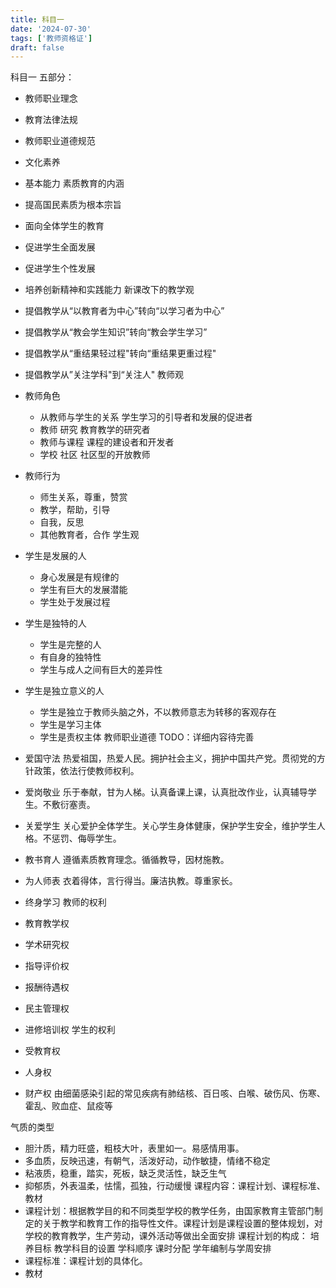 ```yaml
---
title: 科目一
date: '2024-07-30'
tags: ['教师资格证']
draft: false
---
```


科目一
五部分：
- 教师职业理念
- 教育法律法规
- 教师职业道德规范
- 文化素养
- 基本能力
素质教育的内涵
- 提高国民素质为根本宗旨
- 面向全体学生的教育
- 促进学生全面发展
- 促进学生个性发展
- 培养创新精神和实践能力
新课改下的教学观
- 提倡教学从“以教育者为中心”转向“以学习者为中心”
- 提倡教学从“教会学生知识”转向“教会学生学习”
- 提倡教学从“重结果轻过程"转向“重结果更重过程"
- 提倡教学从”关注学科"到“关注人"
教师观
- 教师角色


  - 从教师与学生的关系 学生学习的引导者和发展的促进者
  - 教师 研究 教育教学的研究者
  - 教师与课程 课程的建设者和开发者
  - 学校 社区 社区型的开放教师
- 教师行为


  - 师生关系，尊重，赞赏
  - 教学，帮助，引导
  - 自我，反思
  - 其他教育者，合作
学生观
- 学生是发展的人
  - 身心发展是有规律的
  - 学生有巨大的发展潜能
  - 学生处于发展过程
- 学生是独特的人
  - 学生是完整的人
  - 有自身的独特性
  - 学生与成人之间有巨大的差异性
- 学生是独立意义的人
  - 学生是独立于教师头脑之外，不以教师意志为转移的客观存在
  - 学生是学习主体
  - 学生是责权主体
教师职业道德
  TODO：详细内容待完善
- 爱国守法 热爱祖国，热爱人民。拥护社会主义，拥护中国共产党。贯彻党的方针政策，依法行使教师权利。
- 爱岗敬业 乐于奉献，甘为人梯。认真备课上课，认真批改作业，认真辅导学生。不敷衍塞责。
- 关爱学生 关心爱护全体学生。关心学生身体健康，保护学生安全，维护学生人格。不惩罚、侮辱学生。
- 教书育人 遵循素质教育理念。循循教导，因材施教。
- 为人师表 衣着得体，言行得当。廉洁执教。尊重家长。
- 终身学习
教师的权利
- 教育教学权
- 学术研究权
- 指导评价权
- 报酬待遇权
- 民主管理权
- 进修培训权
学生的权利
- 受教育权
- 人身权
- 财产权
由细菌感染引起的常见疾病有肺结核、百日咳、白喉、破伤风、伤寒、霍乱、败血症、鼠疫等

气质的类型
- 胆汁质，精力旺盛，粗枝大叶，表里如一。易感情用事。
- 多血质，反映迅速，有朝气，活泼好动，动作敏捷，情绪不稳定
- 粘液质，稳重，踏实，死板，缺乏灵活性，缺乏生气
- 抑郁质，外表温柔，怯懦，孤独，行动缓慢
课程内容：课程计划、课程标准、教材
- 课程计划：根据教学目的和不同类型学校的教学任务，由国家教育主管部门制定的关于教学和教育工作的指导性文件。课程计划是课程设置的整体规划，对学校的教育教学，生产劳动，课外活动等做出全面安排 课程计划的构成： 培养目标 教学科目的设置 学科顺序 课时分配 学年编制与学周安排
- 课程标准：课程计划的具体化。
- 教材